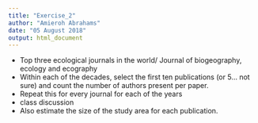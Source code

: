 ```yaml
---
title: "Exercise_2"
author: "Amieroh Abrahams"
date: "05 August 2018"
output: html_document
---
```


- Top three ecological journals in the world/ Journal of biogeography, ecology and ecography
- Within each of the decades, select the first ten publications (or 5... not sure) and count the number of authors present per paper.
- Repeat this for every journal for each of the years
- class discussion
- Also estimate the size of the study area for each publication.